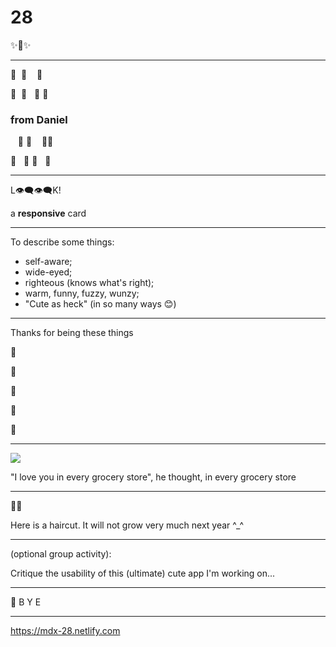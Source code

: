 
<!-- All available themes: -->
<!-- https://github.com/jxnblk/mdx-deck/blob/master/docs/themes.md -->

<!-- book / big / code / comic /
condensed / dark / future / hack /
notes / script / swiss / yellow / poppins -->

<!-- TO USE A THEME: -->
<!-- replace "themes.comic" with "themes.new-theme" -->


# 28

✨🍑✨

---

  🌼&nbsp;&nbsp;🌼&nbsp;&nbsp;&nbsp;&nbsp;🌼

🌼&nbsp;&nbsp;🌼&nbsp;&nbsp;&nbsp;🌼&nbsp;🌼

### from Daniel

&nbsp;&nbsp;&nbsp;🌼&nbsp;🌼&nbsp;&nbsp;&nbsp;&nbsp;🌼🌼

🌼&nbsp;&nbsp;&nbsp;🌼&nbsp;🌼&nbsp;&nbsp;&nbsp;🌼

---

<Split>
  L👁‍🗨👁‍🗨K!

  a **responsive** card
</Split>

---

<Split>
  To describe some things:

<ul>
  <Steps>
    <li>self-aware;</li>
    <li>wide-eyed;</li>
    <li>righteous (knows what's right);</li>
    <li>warm, funny, fuzzy, wunzy;</li>
    <li>"Cute as heck" (in so many ways 😊)</li>
  </Steps>
</ul>
</Split>

---

<Split>
  Thanks for being these things

  🌼

  🌼

  🌼

  🌼

  🌼

</Split>

---

<Split>
<img src="https://tigriseventsinc.com/wp-content/uploads/2010/05/Loblaws-Logo.png"/>

"I love you in every grocery store", he thought, in every grocery store
</Split>

---

<Split>
💇‍♂️

Here is a haircut. It will not grow very much next year ^_^
</Split>

---

(optional group activity):

Critique the usability of this (ultimate) cute app I'm working on...

---

🌼 B Y E

---

<https://mdx-28.netlify.com>
